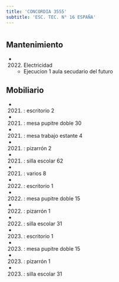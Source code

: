 ```yaml
---
title: 'CONCORDIA 3555'
subtitle: 'ESC. TEC. N° 16 ESPAÑA'
---
```


#


## Mantenimiento

*  (2022) Electricidad 
    + Ejecucion 1 aula secudario del futuro


## Mobiliario

*  (2021) : escritorio 2 

*  (2021) : mesa pupitre doble 30 

*  (2021) : mesa trabajo estante 4 

*  (2021) : pizarrón 2 

*  (2021) : silla escolar 62 

*  (2021) : varios 8 

*  (2022) : escritorio 1 

*  (2022) : mesa pupitre doble 15 

*  (2022) : pizarrón 1 

*  (2022) : silla escolar 31 

*  (2023) : escritorio 1 

*  (2023) : mesa pupitre doble 15 

*  (2023) : pizarrón 1 

*  (2023) : silla escolar 31 






